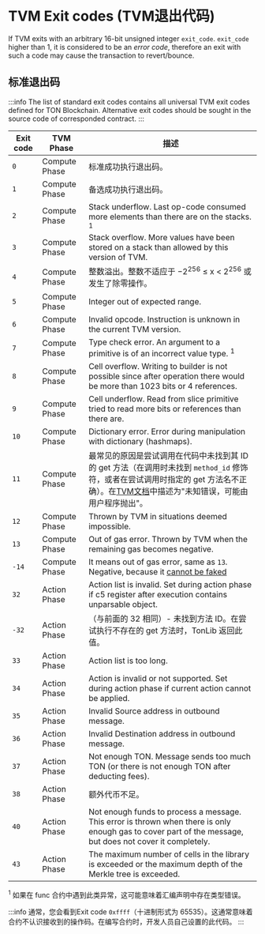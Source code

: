# TVM Exit codes (TVM退出代码)

If TVM exits with an arbitrary 16-bit unsigned integer `exit_code`. `exit_code` higher than 1, it is considered to be an *error code*, therefore an exit with such a code may cause the transaction to revert/bounce.

## 标准退出码

:::info
The list of standard exit codes contains all universal TVM exit codes defined for TON Blockchain. Alternative exit codes should be sought in the source code of corresponded contract.
:::

| Exit code | TVM Phase     | 描述                                                                                                                                                                                                         |
| --------- | ------------- | ---------------------------------------------------------------------------------------------------------------------------------------------------------------------------------------------------------- |
| `0`       | Compute Phase | 标准成功执行退出码。                                                                                                                                                                                                 |
| `1`       | Compute Phase | 备选成功执行退出码。                                                                                                                                                                                                 |
| `2`       | Compute Phase | Stack underflow. Last op-code consumed more elements than there are on the stacks. <sup>1</sup>                                                                            |
| `3`       | Compute Phase | Stack overflow. More values have been stored on a stack than allowed by this version of TVM.                                                                               |
| `4`       | Compute Phase | 整数溢出。整数不适应于 −2<sup>256</sup> ≤ x < 2<sup>256</sup> 或发生了除零操作。                                                                                                                      |
| `5`       | Compute Phase | Integer out of expected range.                                                                                                                                                             |
| `6`       | Compute Phase | Invalid opcode. Instruction is unknown in the current TVM version.                                                                                                         |
| `7`       | Compute Phase | Type check error. An argument to a primitive is of an incorrect value type. <sup>1</sup>                                                                                   |
| `8`       | Compute Phase | Cell overflow. Writing to builder is not possible since after operation there would be more than 1023 bits or 4 references.                                                |
| `9`       | Compute Phase | Cell underflow. Read from slice primitive tried to read more bits or references than there are.                                                                            |
| `10`      | Compute Phase | Dictionary error. Error during manipulation with dictionary (hashmaps).                                                                                 |
| `11`      | Compute Phase | 最常见的原因是尝试调用在代码中未找到其 ID 的 get 方法（在调用时未找到 `method_id` 修饰符，或者在尝试调用时指定的 get 方法名不正确）。在[TVM文档](https://ton.org/tvm.pdf)中描述为"未知错误，可能由用户程序抛出"。                                                                     |
| `12`      | Compute Phase | Thrown by TVM in situations deemed impossible.                                                                                                                                             |
| `13`      | Compute Phase | Out of gas error. Thrown by TVM when the remaining gas becomes negative.                                                                                                   |
| `-14`     | Compute Phase | It means out of gas error, same as `13`. Negative, because it [cannot be faked](https://github.com/ton-blockchain/ton/blob/20758d6bdd0c1327091287e8a620f660d1a9f4da/crypto/vm/vm.cpp#L492) |
| `32`      | Action Phase  | Action list is invalid. Set during action phase if c5 register after execution contains unparsable object.                                                                 |
| `-32`     | Action Phase  | （与前面的 32 相同）- 未找到方法 ID。在尝试执行不存在的 get 方法时，TonLib 返回此值。                                                                                                                                                      |
| `33`      | Action Phase  | Action list is too long.                                                                                                                                                                   |
| `34`      | Action Phase  | Action is invalid or not supported. Set during action phase if current action cannot be applied.                                                                           |
| `35`      | Action Phase  | Invalid Source address in outbound message.                                                                                                                                                |
| `36`      | Action Phase  | Invalid Destination address in outbound message.                                                                                                                                           |
| `37`      | Action Phase  | Not enough TON. Message sends too much TON (or there is not enough TON after deducting fees).                                                           |
| `38`      | Action Phase  | 额外代币不足。                                                                                                                                                                                                    |
| `40`      | Action Phase  | Not enough funds to process a message. This error is thrown when there is only enough gas to cover part of the message, but does not cover it completely.                  |
| `43`      | Action Phase  | The maximum number of cells in the library is exceeded or the maximum depth of the Merkle tree is exceeded.                                                                                |

<sup>1</sup> 如果在 func 合约中遇到此类异常，这可能意味着汇编声明中存在类型错误。

:::info
通常，您会看到Exit code `0xffff`（十进制形式为 65535）。这通常意味着合约不认识接收到的操作码。在编写合约时，开发人员自己设置的此代码。
:::
